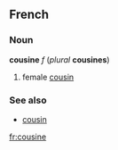 ==French==
===Noun===
'''cousine''' ''f'' (''plural'' '''cousines''')

#female [[cousin]]

===See also===
*[[cousin#French|cousin]]

[[fr:cousine]]